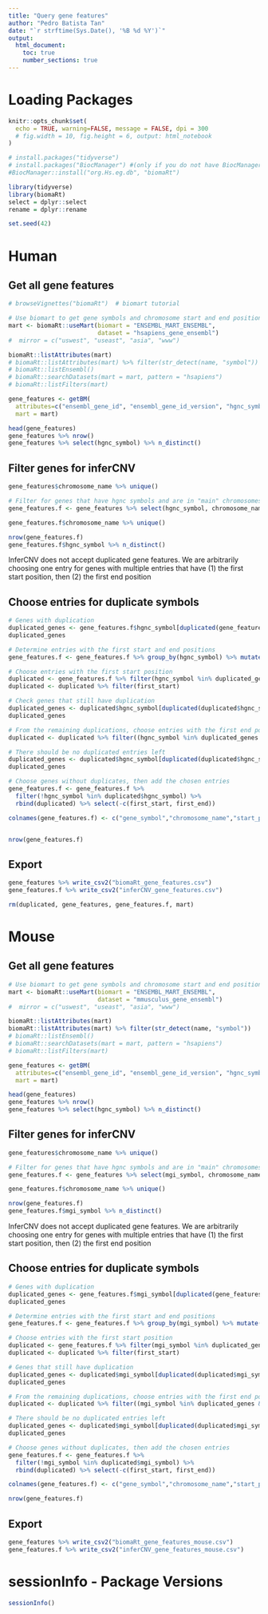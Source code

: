 ---
title: "Query gene features"
author: "Pedro Batista Tan"
date: "`r strftime(Sys.Date(), '%B %d %Y')`"
output: 
  html_document:
    toc: true
    number_sections: true
---
# Loading Packages
```{r setup, include=FALSE}
knitr::opts_chunk$set(
  echo = TRUE, warning=FALSE, message = FALSE, dpi = 300
  # fig.width = 10, fig.height = 6, output: html_notebook
)

# install.packages("tidyverse")
# install.packages("BiocManager") #(only if you do not have BiocManager)
#BiocManager::install("org.Hs.eg.db", "biomaRt")

library(tidyverse)
library(biomaRt)
select = dplyr::select
rename = dplyr::rename

set.seed(42)
```

# Human
## Get all gene features
```{r}
# browseVignettes("biomaRt")  # biomart tutorial

# Use biomart to get gene symbols and chromosome start and end positions
mart <- biomaRt::useMart(biomart = "ENSEMBL_MART_ENSEMBL",
                         dataset = "hsapiens_gene_ensembl")
#  mirror = c("uswest", "useast", "asia", "www")

biomaRt::listAttributes(mart)
# biomaRt::listAttributes(mart) %>% filter(str_detect(name, "symbol"))
# biomaRt::listEnsembl()
# biomaRt::searchDatasets(mart = mart, pattern = "hsapiens")
# biomaRt::listFilters(mart)

gene_features <- getBM(
  attributes=c("ensembl_gene_id", "ensembl_gene_id_version", "hgnc_symbol","entrezgene_id","chromosome_name","start_position","end_position"),
  mart = mart)

head(gene_features)
gene_features %>% nrow()
gene_features %>% select(hgnc_symbol) %>% n_distinct()
```
## Filter genes for inferCNV
```{r}
gene_features$chromosome_name %>% unique()

# Filter for genes that have hgnc symbols and are in "main" chromosomes
gene_features.f <- gene_features %>% select(hgnc_symbol, chromosome_name, start_position, end_position) %>% filter(chromosome_name %in% c(1,2,3,4,5,6,7,8,9,10,11,12,13,14,15,16,17,18,19,20,21,22,"X", "Y", "MT")) %>% filter(hgnc_symbol != "") %>% unique()

gene_features.f$chromosome_name %>% unique()

nrow(gene_features.f)
gene_features.f$hgnc_symbol %>% n_distinct()
```

InferCNV does not accept duplicated gene features. We are arbitrarily choosing one entry for genes with multiple entries that have (1) the first start position, then (2) the first end position

## Choose entries for duplicate symbols
```{r}
# Genes with duplication
duplicated_genes <- gene_features.f$hgnc_symbol[duplicated(gene_features.f$hgnc_symbol)]
duplicated_genes

# Determine entries with the first start and end positions
gene_features.f <- gene_features.f %>% group_by(hgnc_symbol) %>% mutate(first_start = start_position == min(start_position), first_end = end_position == min(end_position))

# Choose entries with the first start position
duplicated <- gene_features.f %>% filter(hgnc_symbol %in% duplicated_genes)
duplicated <- duplicated %>% filter(first_start)

# Check genes that still have duplication
duplicated_genes <- duplicated$hgnc_symbol[duplicated(duplicated$hgnc_symbol)]
duplicated_genes

# From the remaining duplications, choose entries with the first end position
duplicated <- duplicated %>% filter((hgnc_symbol %in% duplicated_genes & first_end) | !hgnc_symbol %in% duplicated_genes)

# There should be no duplicated entries left
duplicated_genes <- duplicated$hgnc_symbol[duplicated(duplicated$hgnc_symbol)]
duplicated_genes

# Choose genes without duplicates, then add the chosen entries
gene_features.f <- gene_features.f %>% 
  filter(!hgnc_symbol %in% duplicated$hgnc_symbol) %>% 
  rbind(duplicated) %>% select(-c(first_start, first_end))

colnames(gene_features.f) <- c("gene_symbol","chromosome_name","start_position","end_position")


nrow(gene_features.f)
```

## Export
```{r}
gene_features %>% write_csv2("biomaRt_gene_features.csv")
gene_features.f %>% write_csv2("inferCNV_gene_features.csv")

rm(duplicated, gene_features, gene_features.f, mart)
```

# Mouse
## Get all gene features
```{r}
# Use biomart to get gene symbols and chromosome start and end positions
mart <- biomaRt::useMart(biomart = "ENSEMBL_MART_ENSEMBL",
                         dataset = "mmusculus_gene_ensembl")
#  mirror = c("uswest", "useast", "asia", "www")

biomaRt::listAttributes(mart)
biomaRt::listAttributes(mart) %>% filter(str_detect(name, "symbol"))
# biomaRt::listEnsembl()
# biomaRt::searchDatasets(mart = mart, pattern = "hsapiens")
# biomaRt::listFilters(mart)

gene_features <- getBM(
  attributes=c("ensembl_gene_id", "ensembl_gene_id_version", "hgnc_symbol", "mgi_symbol", "entrezgene_id","chromosome_name","start_position","end_position"),
  mart = mart)

head(gene_features)
gene_features %>% nrow()
gene_features %>% select(hgnc_symbol) %>% n_distinct()
```
## Filter genes for inferCNV
```{r}
gene_features$chromosome_name %>% unique()

# Filter for genes that have hgnc symbols and are in "main" chromosomes
gene_features.f <- gene_features %>% select(mgi_symbol, chromosome_name, start_position, end_position) %>% filter(chromosome_name %in% c(1,2,3,4,5,6,7,8,9,10,11,12,13,14,15,16,17,18,19,"X", "Y", "MT")) %>% filter(mgi_symbol != "") %>% unique()

gene_features.f$chromosome_name %>% unique()

nrow(gene_features.f)
gene_features.f$mgi_symbol %>% n_distinct()
```
InferCNV does not accept duplicated gene features. We are arbitrarily choosing one entry for genes with multiple entries that have (1) the first start position, then (2) the first end position

## Choose entries for duplicate symbols
```{r}
# Genes with duplication
duplicated_genes <- gene_features.f$mgi_symbol[duplicated(gene_features.f$mgi_symbol)]
duplicated_genes

# Determine entries with the first start and end positions
gene_features.f <- gene_features.f %>% group_by(mgi_symbol) %>% mutate(first_start = start_position == min(start_position), first_end = end_position == min(end_position))

# Choose entries with the first start position
duplicated <- gene_features.f %>% filter(mgi_symbol %in% duplicated_genes)
duplicated <- duplicated %>% filter(first_start)

# Genes that still have duplication
duplicated_genes <- duplicated$mgi_symbol[duplicated(duplicated$mgi_symbol)]
duplicated_genes

# From the remaining duplications, choose entries with the first end position
duplicated <- duplicated %>% filter((mgi_symbol %in% duplicated_genes & first_end) | !mgi_symbol %in% duplicated_genes)

# There should be no duplicated entries left
duplicated_genes <- duplicated$mgi_symbol[duplicated(duplicated$mgi_symbol)]
duplicated_genes

# Choose genes without duplicates, then add the chosen entries
gene_features.f <- gene_features.f %>% 
  filter(!mgi_symbol %in% duplicated$mgi_symbol) %>% 
  rbind(duplicated) %>% select(-c(first_start, first_end))

colnames(gene_features.f) <- c("gene_symbol","chromosome_name","start_position","end_position")

nrow(gene_features.f)

```

## Export
```{r}
gene_features %>% write_csv2("biomaRt_gene_features_mouse.csv")
gene_features.f %>% write_csv2("inferCNV_gene_features_mouse.csv")
```

# sessionInfo - Package Versions
```{r}
sessionInfo()
```

